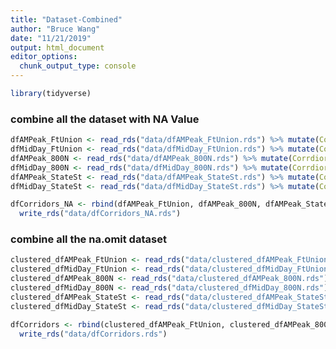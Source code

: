 ```yaml
---
title: "Dataset-Combined"
author: "Bruce Wang"
date: "11/21/2019"
output: html_document
editor_options: 
  chunk_output_type: console
---
```


```r
library(tidyverse)
```

### combine all the dataset with NA Value
```r
dfAMPeak_FtUnion <- read_rds("data/dfAMPeak_FtUnion.rds") %>% mutate(Corrdior = "FtUnion")
dfMidDay_FtUnion <- read_rds("data/dfMidDay_FtUnion.rds") %>% mutate(Corrdior = "FtUnion")
dfAMPeak_800N <- read_rds("data/dfAMPeak_800N.rds") %>% mutate(Corrdior = "800N")
dfMidDay_800N <- read_rds("data/dfMidDay_800N.rds") %>% mutate(Corrdior = "800N")
dfAMPeak_StateSt <- read_rds("data/dfAMPeak_StateSt.rds") %>% mutate(Corrdior = "StateSt")
dfMidDay_StateSt <- read_rds("data/dfMidDay_StateSt.rds") %>% mutate(Corrdior = "StateSt")

dfCorridors_NA <- rbind(dfAMPeak_FtUnion, dfAMPeak_800N, dfAMPeak_StateSt, dfMidDay_FtUnion, dfMidDay_800N, dfMidDay_StateSt) %>%
  write_rds("data/dfCorridors_NA.rds")
```

### combine all the na.omit dataset
```r
clustered_dfAMPeak_FtUnion <- read_rds("data/clustered_dfAMPeak_FtUnion.rds") %>% mutate(Corrdior = "FtUnion")
clustered_dfMidDay_FtUnion <- read_rds("data/clustered_dfMidDay_FtUnion.rds") %>% mutate(Corrdior = "FtUnion")
clustered_dfAMPeak_800N <- read_rds("data/clustered_dfAMPeak_800N.rds") %>% mutate(Corrdior = "800N")
clustered_dfMidDay_800N <- read_rds("data/clustered_dfMidDay_800N.rds") %>% mutate(Corrdior = "800N")
clustered_dfAMPeak_StateSt <- read_rds("data/clustered_dfAMPeak_StateSt.rds") %>% mutate(Corrdior = "StateSt")
clustered_dfMidDay_StateSt <- read_rds("data/clustered_dfMidDay_StateSt.rds") %>% mutate(Corrdior = "StateSt")

dfCorridors <- rbind(clustered_dfAMPeak_FtUnion, clustered_dfAMPeak_800N, clustered_dfAMPeak_StateSt, clustered_dfMidDay_FtUnion, clustered_dfMidDay_800N, clustered_dfMidDay_StateSt) %>%
  write_rds("data/dfCorridors.rds")
```


